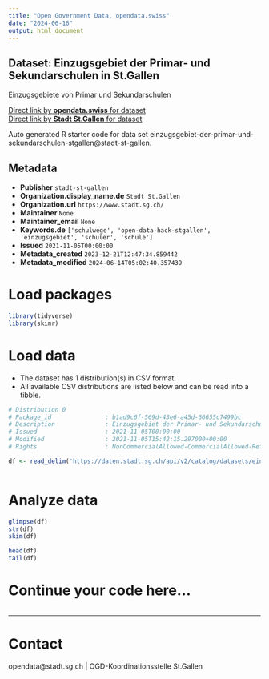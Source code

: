 ```yaml
---
title: "Open Government Data, opendata.swiss"
date: "2024-06-16"
output: html_document
---
```


## Dataset: Einzugsgebiet der Primar- und Sekundarschulen in St.Gallen

Einzugsgebiete von Primar und Sekundarschulen

[Direct link by **opendata.swiss** for dataset](https://opendata.swiss/de/dataset/einzugsgebiet-der-primar-und-sekundarschulen-in-st-gallen)<br>
[Direct link by **Stadt St.Gallen** for dataset](https://daten.stadt.sg.ch/explore/dataset/einzugsgebiet-der-primar-und-sekundarschulen-stgallen/)

Auto generated R starter code for data set einzugsgebiet-der-primar-und-sekundarschulen-stgallen@stadt-st-gallen.

## Metadata

- **Publisher** `stadt-st-gallen`
- **Organization.display_name.de** `Stadt St.Gallen`
- **Organization.url** `https://www.stadt.sg.ch/`
- **Maintainer** `None`
- **Maintainer_email** `None`
- **Keywords.de** `['schulwege', 'open-data-hack-stgallen', 'einzugsgebiet', 'schuler', 'schule']`
- **Issued** `2021-11-05T00:00:00`
- **Metadata_created** `2023-12-21T12:47:34.859442`
- **Metadata_modified** `2024-06-14T05:02:40.357439`


# Load packages

```r

library(tidyverse)
library(skimr)

```

# Load data

-   The dataset has 1 distribution(s) in CSV format.
-   All available CSV distributions are listed below and can be read into a tibble.

```r

# Distribution 0
# Package_id               : b1ad9c6f-569d-43e6-a45d-66655c7499bc
# Description              : Einzugsgebiet der Primar- und Sekundarschulen in St.Gallen (csv)
# Issued                   : 2021-11-05T00:00:00
# Modified                 : 2021-11-05T15:42:15.297000+00:00
# Rights                   : NonCommercialAllowed-CommercialAllowed-ReferenceRequired

df <- read_delim('https://daten.stadt.sg.ch/api/v2/catalog/datasets/einzugsgebiet-der-primar-und-sekundarschulen-stgallen/exports/csv')



```

# Analyze data

```r

glimpse(df)
str(df)
skim(df)

head(df)
tail(df)

```

# Continue your code here...

```r

```

------------------------------------------------------------------------

# Contact

opendata@stadt.sg.ch | OGD-Koordinationsstelle St.Gallen
